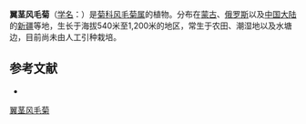 {{Speciesbox
| name = 翼茎风毛菊
| status = 
| status_system = 
| image =
| genus = Saussurea
| species = alata
| authority = DC.
}}

'''翼茎风毛菊'''（[[学名|学名]]：{{lang|la|''Saussurea alata''}}）是[[菊科|菊科]][[风毛菊属|风毛菊属]]的植物。分布在[[蒙古|蒙古]]、[[俄罗斯|俄罗斯]]以及[[中国大陆|中国大陆]]的[[新疆|新疆]]等地，生长于海拔540米至1,200米的地区，常生于农田、潮湿地以及水塘边，目前尚未由人工引种栽培。

== 参考文献 ==
<div class="references-small">
* {{cite web| url =http://www.bioinfo.cn/db05/KmzwSpecies.php?action=view&id=4344| title =翼茎风毛菊| work =《中国高等植物数据库全库》| publisher =中国科学院微生物研究所| author =昆明植物研究所| accessdate =2009-02-24| deadurl =yes| archiveurl =https://web.archive.org/web/20160305054623/http://www.bioinfo.cn/db05/KmzwSpecies.php?action=view&id=4344| archivedate =2016-03-05}}
</div>
{{Taxonbar|from=Q15226834}}

[[Category:风毛菊属|翼茎风毛菊]]


{{植物小作品}}
